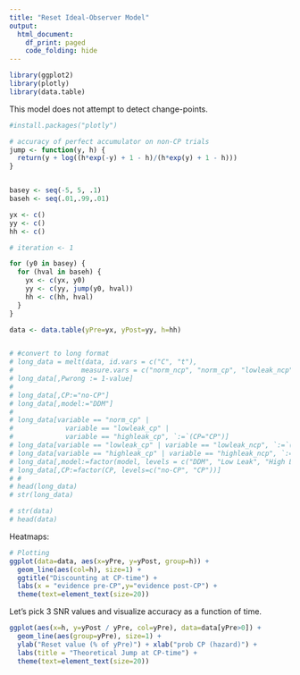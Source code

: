 ```yaml
---
title: "Reset Ideal-Observer Model"
output:
  html_document:
    df_print: paged
    code_folding: hide
---
```


```r
library(ggplot2)
library(plotly)
library(data.table)
```


This model does not attempt to detect change-points.

```r
#install.packages("plotly")
```

```r

# accuracy of perfect accumulator on non-CP trials
jump <- function(y, h) {
  return(y + log((h*exp(-y) + 1 - h)/(h*exp(y) + 1 - h)))
}


basey <- seq(-5, 5, .1)
baseh <- seq(.01,.99,.01)

yx <- c()
yy <- c()
hh <- c()

# iteration <- 1

for (y0 in basey) {
  for (hval in baseh) {
    yx <- c(yx, y0)
    yy <- c(yy, jump(y0, hval))
    hh <- c(hh, hval)
  }
}

data <- data.table(yPre=yx, yPost=yy, h=hh)


# #convert to long format
# long_data = melt(data, id.vars = c("C", "t"),
#                 measure.vars = c("norm_ncp", "norm_cp", "lowleak_ncp", "highleak_ncp", "lowleak_cp", "highleak_cp"))
# long_data[,Pwrong := 1-value]
# 
# long_data[,CP:="no-CP"]
# long_data[,model:="DDM"]
# 
# long_data[variable == "norm_cp" |
#             variable == "lowleak_cp" |
#             variable == "highleak_cp", `:=`(CP="CP")]
# long_data[variable == "lowleak_cp" | variable == "lowleak_ncp", `:=`(model="Low Leak")]
# long_data[variable == "highleak_cp" | variable == "highleak_ncp", `:=`(model="High Leak")]
# long_data[,model:=factor(model, levels = c("DDM", "Low Leak", "High Leak"))]
# long_data[,CP:=factor(CP, levels=c("no-CP", "CP"))]
# # 
# head(long_data)
# str(long_data)
```

```r
# str(data)
# head(data)
```

Heatmaps:

```r
# Plotting
ggplot(data=data, aes(x=yPre, y=yPost, group=h)) + 
  geom_line(aes(col=h), size=1) +
  ggtitle("Discounting at CP-time") + 
  labs(x = "evidence pre-CP",y="evidence post-CP") +
  theme(text=element_text(size=20))
```

Let's pick 3 SNR values and visualize accuracy as a function of time.
```r
ggplot(aes(x=h, y=yPost / yPre, col=yPre), data=data[yPre>0]) +
  geom_line(aes(group=yPre), size=1) +
  ylab("Reset value (% of yPre)") + xlab("prob CP (hazard)") +
  labs(title = "Theoretical Jump at CP-time") +
  theme(text=element_text(size=20))
```
